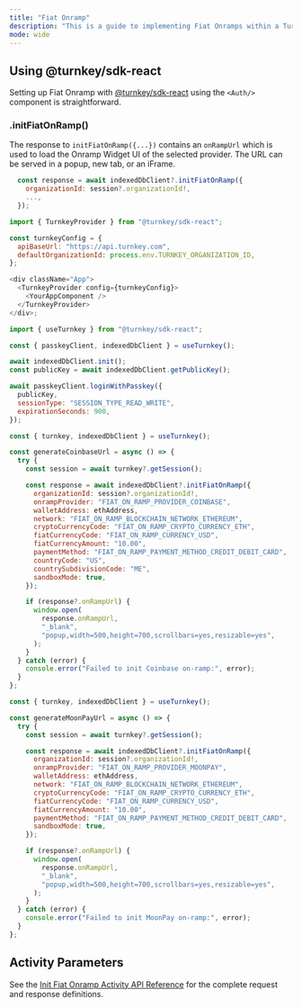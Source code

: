 ```yaml
---
title: "Fiat Onramp"
description: "This is a guide to implementing Fiat Onramps within a Turnkey-powered application."
mode: wide
---
```


## Using @turnkey/sdk-react

Setting up Fiat Onramp with [@turnkey/sdk-react](https://www.npmjs.com/package/@turnkey/sdk-react) using the `<Auth/>` component is straightforward.

### .initFiatOnRamp()

The response to `initFiatOnRamp({...})` contains an `onRampUrl` which is used to load the Onramp Widget UI of the selected provider. The URL can be served in a popup, new tab, or an iFrame.

```js
  const response = await indexedDbClient?.initFiatOnRamp({
    organizationId: session?.organizationId!,
    ...,
  });
```

<Steps>
<Step title="Initialize the React Provider">

```js
import { TurnkeyProvider } from "@turnkey/sdk-react";

const turnkeyConfig = {
  apiBaseUrl: "https://api.turnkey.com",
  defaultOrganizationId: process.env.TURNKEY_ORGANIZATION_ID,
};

<div className="App">
  <TurnkeyProvider config={turnkeyConfig}>
    <YourAppComponent />
  </TurnkeyProvider>
</div>;
```

</Step>

<Step title="Login with a Passkey and Create a Session">

```js
import { useTurnkey } from "@turnkey/sdk-react";

const { passkeyClient, indexedDbClient } = useTurnkey();

await indexedDbClient.init();
const publicKey = await indexedDbClient.getPublicKey();

await passkeyClient.loginWithPasskey({
  publicKey,
  sessionType: "SESSION_TYPE_READ_WRITE",
  expirationSeconds: 900,
});
```

</Step>

<Step title="Coinbase - Init Fiat Onramp Flow">

```js
const { turnkey, indexedDbClient } = useTurnkey();

const generateCoinbaseUrl = async () => {
  try {
    const session = await turnkey?.getSession();

    const response = await indexedDbClient?.initFiatOnRamp({
      organizationId: session?.organizationId!,
      onrampProvider: "FIAT_ON_RAMP_PROVIDER_COINBASE",
      walletAddress: ethAddress,
      network: "FIAT_ON_RAMP_BLOCKCHAIN_NETWORK_ETHEREUM",
      cryptoCurrencyCode: "FIAT_ON_RAMP_CRYPTO_CURRENCY_ETH",
      fiatCurrencyCode: "FIAT_ON_RAMP_CURRENCY_USD",
      fiatCurrencyAmount: "10.00",
      paymentMethod: "FIAT_ON_RAMP_PAYMENT_METHOD_CREDIT_DEBIT_CARD",
      countryCode: "US",
      countrySubdivisionCode: "ME",
      sandboxMode: true,
    });

    if (response?.onRampUrl) {
      window.open(
        response.onRampUrl,
        "_blank",
        "popup,width=500,height=700,scrollbars=yes,resizable=yes",
      );
    }
  } catch (error) {
    console.error("Failed to init Coinbase on-ramp:", error);
  }
};
```

</Step>

<Step title="MoonPay - Init Fiat Onramp Flow">

```js
const { turnkey, indexedDbClient } = useTurnkey();

const generateMoonPayUrl = async () => {
  try {
    const session = await turnkey?.getSession();

    const response = await indexedDbClient?.initFiatOnRamp({
      organizationId: session?.organizationId!,
      onrampProvider: "FIAT_ON_RAMP_PROVIDER_MOONPAY",
      walletAddress: ethAddress,
      network: "FIAT_ON_RAMP_BLOCKCHAIN_NETWORK_ETHEREUM",
      cryptoCurrencyCode: "FIAT_ON_RAMP_CRYPTO_CURRENCY_ETH",
      fiatCurrencyCode: "FIAT_ON_RAMP_CURRENCY_USD",
      fiatCurrencyAmount: "10.00",
      paymentMethod: "FIAT_ON_RAMP_PAYMENT_METHOD_CREDIT_DEBIT_CARD",
      sandboxMode: true,
    });

    if (response?.onRampUrl) {
      window.open(
        response.onRampUrl,
        "_blank",
        "popup,width=500,height=700,scrollbars=yes,resizable=yes",
      );
    }
  } catch (error) {
    console.error("Failed to init MoonPay on-ramp:", error);
  }
};
```

</Step>
</Steps>

## Activity Parameters

See the [Init Fiat Onramp Activity API Reference](/api-reference/activities/init-fiat-on-ramp) for the complete request and response definitions.
